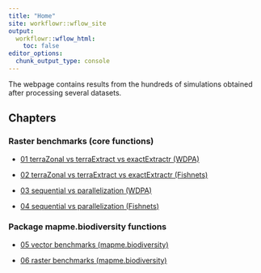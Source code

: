 ```yaml
---
title: "Home"
site: workflowr::wflow_site
output:
  workflowr::wflow_html:
    toc: false
editor_options:
  chunk_output_type: console
---
```


The webpage contains results from the hundreds of simulations obtained after processing several datasets. 

## Chapters

### Raster benchmarks (core functions)

- [01 terraZonal vs terraExtract vs exactExtractr  (WDPA)](01_zonal_vs_extract_vs_exactextractr_WDPA.html)

- [02 terraZonal vs terraExtract vs exactExtractr  (Fishnets)](02_zonal_vs_extract_vs_exactextractr_Fishnets.html)

- [03 sequential vs parallelization (WDPA)](03_sequential_vs_parallelization_WDPA.html)

- [04 sequential vs parallelization (Fishnets)](04_sequential_vs_parallelization_Fishnets.html)

### Package mapme.biodiversity functions

- [05 vector benchmarks (mapme.biodiversity)](05_vector_benchmarks.html)

- [06 raster benchmarks (mapme.biodiversity)](06_raster_benchmarks.html)
